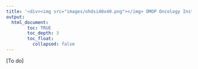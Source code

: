 ```yaml
---
title: '<div><img src="images/ohdsi40x40.png"></img> OMOP Oncology Installation</div>'
output: 
  html_document:
        toc: TRUE
        toc_depth: 3
        toc_float:
          collapsed: false
---
```


[To do]